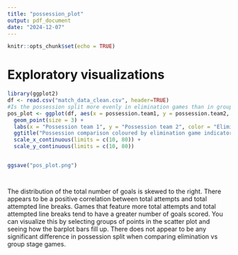 ```yaml
---
title: "possession_plot"
output: pdf_document
date: "2024-12-07"
---
```


```r
knitr::opts_chunk$set(echo = TRUE)
```

# Exploratory visualizations

```r
library(ggplot2)
df <- read.csv("match_data_clean.csv", header=TRUE)
#Is the possession split more evenly in elimination games than in group games?
pos_plot <- ggplot(df, aes(x = possession.team1, y = possession.team2, color = elimination)) +
  geom_point(size = 3) +
  labs(x = "Possession team 1", y = "Possession team 2", color = "Elimination Game") +
  ggtitle("Possession comparison coloured by elimination game indicator") +
  scale_x_continuous(limits = c(10, 80)) +
  scale_y_continuous(limits = c(10, 80))


ggsave("pos_plot.png")




```

The distribution of the total number of goals is skewed to the right.
There appears to be a positive correlation between total attempts and total
attempted line breaks.
Games that feature more total attempts and total attempted line breaks tend
to have a greater number of goals scored. You can visualize this by selecting
groups of points in the scatter plot and seeing how the barplot bars fill up.
There does not appear to be any significant difference in possession split when
comparing elimination vs group stage games.